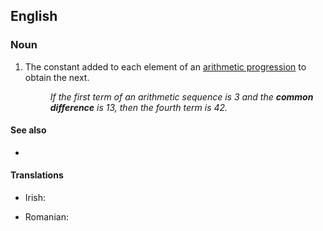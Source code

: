 ==English==

===Noun===
{{en-noun}}

# {{lb|en|mathematics}} The constant added to each element of an [[arithmetic progression]] to obtain the next.
#: ''If the first term of an arithmetic sequence is 3 and the '''common difference''' is 13, then the fourth term is 42.''

====See also====
* {{l|en|common ratio}}

====Translations====
{{trans-top|constant in arithmetic progression}}
* Irish: {{t|ga|comhbhreis|f}}
{{trans-mid}}
* Romanian: {{t|ro|diferență comună}}
{{trans-bottom}}